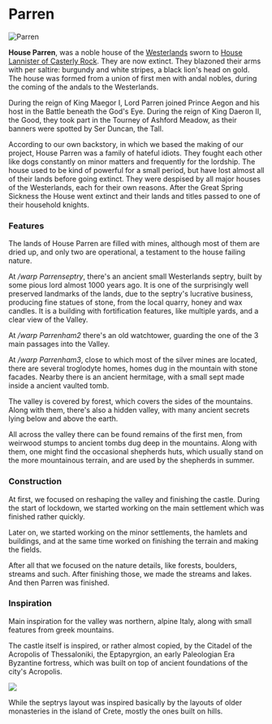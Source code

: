 

# Parren

<Image src="https://cdn.sanity.io/images/1as7cn02/production/be7350afc443837024832adffd11330dfbbade9c-1920x1017.png?w=976&h=350&fit=crop&crop=center&auto=format" alt="Parren" width={976} height={350}  />

<ProjectDetails
  floatRight
  region="Westerlands"
  house="House Parren"
  type="Castle"
  status="Completed"
  warp="/warp parren"
  projectLead="Antony_Justman, Willas_Tyrell"
  dateStarted="February 3, 2020"
  dateCompleted="February 3, 2020"
/>

**House Parren**, was a noble house of the [Westerlands](https://westeroscraft.com/wiki/westerlands) sworn to [House Lannister of Casterly Rock](https://westeroscraft.com/wiki/westerlands/casterly-rock). They are now extinct. They blazoned their arms with per saltire: burgundy and white stripes, a black lion's head on gold. The house was formed from a union of first men with andal nobles, during the coming of the andals to the Westerlands.  
  
During the reign of King Maegor I, Lord Parren joined Prince Aegon and his host in the Battle beneath the God's Eye. During the reign of King Daeron II, the Good, they took part in the Tourney of Ashford Meadow, as their banners were spotted by Ser Duncan, the Tall.  
  
According to our own backstory, in which we based the making of our project, House Parren was a family of hateful idiots. They fought each other like dogs constantly on minor matters and frequently for the lordship. The house used to be kind of powerful for a small period, but have lost almost all of their lands before going extinct. They were despised by all major houses of the Westerlands, each for their own reasons. After the Great Spring Sickness the House went extinct and their lands and titles passed to one of their household knights.  


### Features

The lands of House Parren are filled with mines, although most of them are dried up, and only two are operational, a testament to the house failing nature.  


At _/warp Parrenseptry_, there's an ancient small Westerlands septry, built by some pious lord almost 1000 years ago. It is one of the surprisingly well preserved landmarks of the lands, due to the septry's lucrative business, producing fine statues of stone, from the local quarry, honey and wax candles. It is a building with fortification features, like multiple yards, and a clear view of the Valley.

At _/warp Parrenham2_ there's an old watchtower, guarding the one of the 3 main passages into the Valley.  


At _/warp Parrenham3_, close to which most of the silver mines are located, there are several troglodyte homes, homes dug in the mountain with stone facades. Nearby there is an ancient hermitage, with a small sept made inside a ancient vaulted tomb.

The valley is covered by forest, which covers the sides of the mountains. Along with them, there's also a hidden valley, with many ancient secrets lying below and above the earth.  


All across the valley there can be found remains of the first men, from weirwood stumps to ancient tombs dug deep in the mountains. Along with them, one might find the occasional shepherds huts, which usually stand on the more mountainous terrain, and are used by the shepherds in summer.

### Construction

At first, we focused on reshaping the valley and finishing the castle. During the start of lockdown, we started working on the main settlement which was finished rather quickly.

Later on, we started working on the minor settlements, the hamlets and buildings, and at the same time worked on finishing the terrain and making the fields.  


After all that we focused on the nature details, like forests, boulders, streams and such. After finishing those, we made the streams and lakes. And then Parren was finished.  


### Inspiration  


Main inspiration for the valley was northern, alpine Italy, along with small features from greek mountains.  


The castle itself is inspired, or rather almost copied, by the Citadel of the Acropolis of Thessaloniki, the Eptapyrgion, an early Paleologian Era Byzantine fortress, which was built on top of ancient foundations of the city's Acropolis.


![](https://cdn.sanity.io/images/1as7cn02/production/2148366918c676cee6367ceb9ea44d6ba0994e75-1080x592.jpg)

While the septrys layout was inspired basically by the layouts of older monasteries in the island of Crete, mostly the ones built on hills.